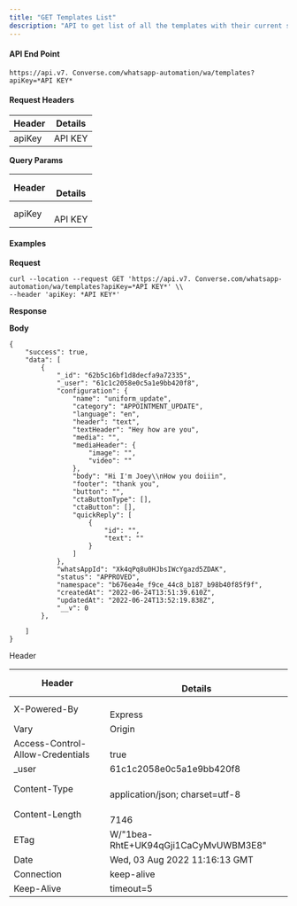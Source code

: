 ```yaml
---
title: "GET Templates List"
description: "API to get list of all the templates with their current status"
---
```


#### **API End Point**

```
https://api.v7. Converse.com/whatsapp-automation/wa/templates?apiKey=*API KEY*
```

#### **Request Headers**

| **Header** | **Details** |
| ---------- | ----------- |
| apiKey     | API KEY     |

**Query Params**

| **Header** | <br />**Details** |
| ---------- | ----------------- |
| apiKey     | <br />API KEY     |

#### **Examples**

**Request**

```
curl --location --request GET 'https://api.v7. Converse.com/whatsapp-automation/wa/templates?apiKey=*API KEY*' \\
--header 'apiKey: *API KEY*'
```

**Response**

**Body**

```
{
    "success": true,
    "data": [
        {
            "_id": "62b5c16bf1d8decfa9a72335",
            "_user": "61c1c2058e0c5a1e9bb420f8",
            "configuration": {
                "name": "uniform_update",
                "category": "APPOINTMENT_UPDATE",
                "language": "en",
                "header": "text",
                "textHeader": "Hey how are you",
                "media": "",
                "mediaHeader": {
                    "image": "",
                    "video": ""
                },
                "body": "Hi I'm Joey\\nHow you doiiin",
                "footer": "thank you",
                "button": "",
                "ctaButtonType": [],
                "ctaButton": [],
                "quickReply": [
                    {
                        "id": "",
                        "text": ""
                    }
                ]
            },
            "whatsAppId": "Xk4qPq8u0HJbsIWcYgazd5ZDAK",
            "status": "APPROVED",
            "namespace": "b676ea4e_f9ce_44c8_b187_b98b40f85f9f",
            "createdAt": "2022-06-24T13:51:39.610Z",
            "updatedAt": "2022-06-24T13:52:19.838Z",
            "__v": 0
        },
       
    ]
}
```

Header

| **Header**                       | <br />**Details**                     |
| -------------------------------- | ------------------------------------- |
| X-Powered-By                     | <br />Express                         |
| Vary                             | Origin                                |
| Access-Control-Allow-Credentials | <br />true                            |
| \_user                           | 61c1c2058e0c5a1e9bb420f8              |
| Content-Type                     | <br />application/json; charset=utf-8 |
| Content-Length                   | <br />7146                            |
| ETag                             | W/"1bea-RhtE\+UK94qGji1CaCyMvUWBM3E8" |
| Date                             | Wed, 03 Aug 2022 11:16:13 GMT         |
| Connection                       | keep-alive                            |
| Keep-Alive                       | timeout=5                             |